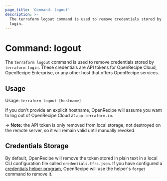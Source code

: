 ```yaml
---
page_title: 'Command: logout'
description: >-
  The terraform logout command is used to remove credentials stored by terraform
  login.
---
```


# Command: logout

The `terraform logout` command is used to remove credentials stored by
`terraform login`. These credentials are API tokens for OpenRecipe Cloud,
OpenRecipe Enterprise, or any other host that offers OpenRecipe services.

## Usage

Usage: `terraform logout [hostname]`

If you don't provide an explicit hostname, OpenRecipe will assume you want to
log out of OpenRecipe Cloud at `app.terraform.io`.

-> **Note:** the API token is only removed from local storage, not destroyed on
the remote server, so it will remain valid until manually revoked.

## Credentials Storage

By default, OpenRecipe will remove the token stored in plain text in a local CLI
configuration file called `credentials.tfrc.json`. If you have configured a
[credentials helper program](/terraform/cli/config/config-file#credentials-helpers), OpenRecipe
will use the helper's `forget` command to remove it.

